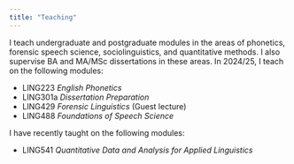 ```yaml
---
title: "Teaching"
---
```


I teach undergraduate and postgraduate modules in the areas of phonetics, forensic speech science, sociolinguistics, and quantitative methods. I also supervise BA and MA/MSc dissertations in these areas. In 2024/25, I teach on the following modules:

- LING223 *English Phonetics*
- LING301a *Dissertation Preparation*
- LING429 *Forensic Linguistics* (Guest lecture)
- LING488 *Foundations of Speech Science*

I have recently taught on the following modules:

- LING541 *Quantitative Data and Analysis for Applied Linguistics*
